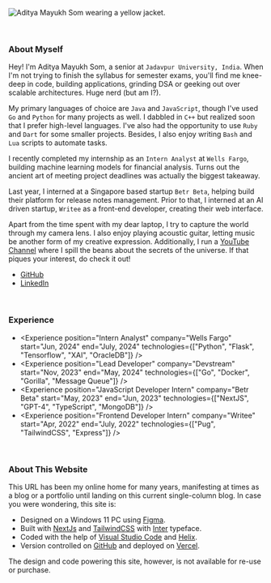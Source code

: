 <section className="max-w-2xl pt-32 pb-20 px-4 mx-auto text-sm *:leading-6 *:selection:bg-emerald-200 *:selection:text-emerald-900 [&_p]:text-justify [&_img]:rounded-sm [&_img]:select-none [&_img]:drag-none polca-dotted">

![Aditya Mayukh Som wearing a yellow jacket.](/cover.jpg "Aditya Mayukh Som")

&emsp;

### About Myself

Hey! I'm Aditya Mayukh Som, a senior at `Jadavpur University, India`. When I'm not trying to finish the syllabus for semester exams, you'll find me knee-deep in code, building applications, grinding DSA or geeking out over scalable architectures. Huge nerd (but am I?).

My primary languages of choice are `Java` and `JavaScript`, though I've used `Go` and `Python` for many projects as well. I dabbled in `C++` but realized soon that I prefer high-level languages. I've also had the opportunity to use `Ruby` and `Dart` for some smaller projects. Besides, I also enjoy writing `Bash` and `Lua` scripts to automate tasks.

I recently completed my internship as an `Intern Analyst` at `Wells Fargo`, building machine learning models for financial analysis. Turns out the ancient art of meeting project deadlines was actually the biggest takeaway.

Last year, I interned at a Singapore based startup `Betr Beta`, helping build their platform for release notes management. Prior to that, I interned at an AI driven startup, `Writee` as a front-end developer, creating their web interface.

Apart from the time spent with my dear laptop, I try to capture the world through my camera lens. I also enjoy playing acoustic guitar, letting music be another form of my creative expression. Additionally, I run a [YouTube Channel](https://www.youtube.com/@AdityaMayukhSom) where I spill the beans about the secrets of the universe. If that piques your interest, do check it out!

-   [GitHub](https://www.github.com/AdityaMayukhSom)
-   [LinkedIn](https://www.linkedin.com/in/adityamayukhsom)

&emsp;

### Experience

-   <Experience
        position="Intern Analyst"
        company="Wells Fargo"
        start="Jun, 2024"
        end="July, 2024"
        technologies={["Python", "Flask", "Tensorflow", "XAI", "OracleDB"]}
    />
-   <Experience
        position="Lead Developer"
        company="Devstream"
        start="Nov, 2023"
        end="May, 2024"
        technologies={["Go", "Docker", "Gorilla", "Message Queue"]}
    />
-   <Experience
        position="JavaScript Developer Intern"
        company="Betr Beta"
        start="May, 2023"
        end="Jun, 2023"
        technologies={["NextJS", "GPT-4", "TypeScript", "MongoDB"]}
    />
-   <Experience
        position="Frontend Developer Intern"
        company="Writee"
        start="Apr, 2022"
        end="July, 2022"
        technologies={["Pug", "TailwindCSS", "Express"]}
    />

&emsp;

### About This Website

This URL has been my online home for many years, manifesting at times as a blog or a portfolio until landing on this current single-column blog. In case you were wondering, this site is:

-   Designed on a Windows 11 PC using [Figma](https://www.figma.com/).
-   Built with [NextJs](https://kit.svelte.dev/) and [TailwindCSS](#) with [Inter](https://fonts.google.com/specimen/Inter) typeface.
-   Coded with the help of [Visual Studio Code](https://code.visualstudio.com/) and [Helix](#).
-   Version controlled on [GitHub](https://github.com/) and deployed on [Vercel](https://vercel.com/).

The design and code powering this site, however, is not available for re-use or purchase.

</section>
